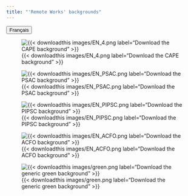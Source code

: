 ```yaml
---
title: "'Remote Works' backgrounds"
---
```


<link rel="stylesheet" href=https://cdnjs.cloudflare.com/ajax/libs/font-awesome/4.7.0/css/font-awesome.min.css><button onclick="window.location = location.href.replace('en','fr');" class="btn"><i class="fa fa-language"></i> Français</button>

::: {.layout-example .column-body}

![{{< downloadthis images/EN_4.png label="Download the CAPE background" >}}](/images/EN_4.png){.lightbox}

![{{< downloadthis images/EN_PSAC.png label="Download the PSAC background" >}}](/images/EN_PSAC.png){.lightbox}

![{{< downloadthis images/EN_PIPSC.png label="Download the PIPSC background" >}}](/images/EN_PIPSC.png){.lightbox}

![{{< downloadthis images/EN_ACFO.png label="Download the ACFO background" >}}](/images/EN_ACFO.png){.lightbox}

![{{< downloadthis images/green.png label="Download the generic green background" >}}](/images/green.png){.lightbox}

:::